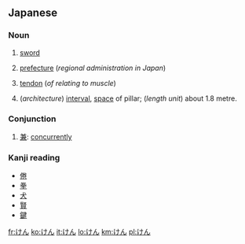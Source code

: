 ==Japanese==
===Noun===
{{ja-noun|h|rom=ken}}
# {{ja-def|剣}} [[sword]]
# {{ja-def|県}} [[prefecture]] (''regional administration in Japan'')
# {{ja-def|腱}} [[tendon]] (''of relating to muscle'')
# {{ja-def|間}} (''architecture'') [[interval]], [[space]] of pillar; (''length unit'') about 1.8 metre.

===Conjunction===
{{ja-pos|h|conjunction|rom=ken}}
# [[兼]]: [[concurrently]]

===Kanji reading===
{{ja-kanjireading|rom=ken}}

* [[倦]]
* [[拳]]
* [[犬]]
* [[賢]]
* [[鍵]]

[[fr:けん]]
[[ko:けん]]
[[it:けん]]
[[lo:けん]]
[[km:けん]]
[[pl:けん]]